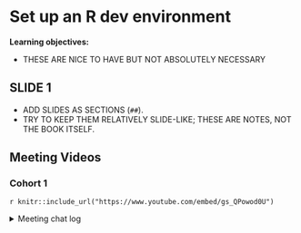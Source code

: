 # Set up an R dev environment

**Learning objectives:**

- THESE ARE NICE TO HAVE BUT NOT ABSOLUTELY NECESSARY

## SLIDE 1 {-}

- ADD SLIDES AS SECTIONS (`##`).
- TRY TO KEEP THEM RELATIVELY SLIDE-LIKE; THESE ARE NOTES, NOT THE BOOK ITSELF.

## Meeting Videos {-}

### Cohort 1 {-}

`r knitr::include_url("https://www.youtube.com/embed/gs_QPowod0U")`

<details>
<summary> Meeting chat log </summary>

```
00:09:58	Jon Harmon (jonthegeek): do4ds.org
00:10:36	Jon Harmon (jonthegeek): https://r4ds.github.io/bookclub-do4ds/virtual-environments-to-the-rescue.html
00:11:08	Jon Harmon (jonthegeek): do4ds.com
00:16:56	Jon Harmon (jonthegeek): > devtools::has_devel()
Your system is ready to build packages!
00:38:02	Jon Harmon (jonthegeek): Sys.getenv("R_DEFAULT_INTERNET_TIMEOUT")
00:38:28	mohamed.shoeb: options(timeout = 30000)
00:39:41	Jon Harmon (jonthegeek): usethis::edit_r_environ()
00:39:51	Jon Harmon (jonthegeek): R_DEFAULT_INTERNET_TIMEOUT=1000
```
</details>
